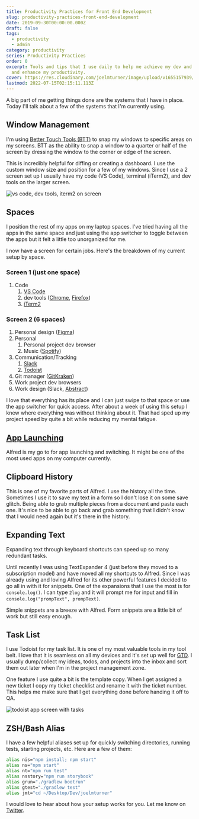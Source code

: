 ```yaml
---
title: Productivity Practices for Front End Development
slug: productivity-practices-front-end-development
date: 2019-09-30T00:00:00.000Z
draft: false
tags:
  - productivity
  - admin
category: productivity
series: Productivity Practices
order: 0
excerpt: Tools and tips that I use daily to help me achieve my dev and personal goals
  and enhance my productivity.
cover: https://res.cloudinary.com/joelmturner/image/upload/v1655157939/Posts/productivity-practices-for-front-end-development.jpg
lastmod: 2022-07-15T02:15:11.113Z
---
```


A big part of me getting things done are the systems that I have in place. Today I'll talk about a few of the systems that I'm currently using.

## Window Management

I'm using [Better Touch Tools (BTT)](https://www.folivora.ai/) to snap my windows to specific areas on my screens. BTT as the ability to snap a window to a quarter or half of the screen by dressing the window to the corner or edge of the screen.

This is incredibly helpful for diffing or creating a dashboard. I use the custom window size and position for a few of my windows. Since I use a 2 screen set up I usually have my code (VS Code), terminal (iTerm2), and dev tools on the larger screen.

![vs code, dev tools, iterm2 on screen](https://res.cloudinary.com/joelmturner/image/upload/q_80/v1569567747/code-screen.png)

## Spaces

I position the rest of my apps on my laptop spaces. I've tried having all the apps in the same space and just using the app switcher to toggle between the apps but it felt a little too unorganized for me.

I now have a screen for certain jobs. Here's the breakdown of my current setup by space.

### Screen 1 (just one space)

1. Code
   1. [VS Code](https://code.visualstudio.com/)
   2. dev tools ([Chrome](https://developers.google.com/web/tools/chrome-devtools), [Firefox](https://developer.mozilla.org/en-US/docs/Tools))
   3. [iTerm2](https://www.iterm2.com/)

### Screen 2 (6 spaces)

1. Personal design ([Figma](https://www.figma.com))
2. Personal
   1. Personal project dev browser
   2. Music ([Spotify](https://www.spotify.com))
3. Communication/Tracking
   1. [Slack](https://slack.com/)
   2. [Todoist](https://todoist.com/r/joelmturner_rooqqg)
4. Git manager ([GitKraken](https://www.gitkraken.com/invite/78cNgZYg))
5. Work project dev browsers
6. Work design (Slack, [Abstract](https://www.abstract.com/))

I love that everything has its place and I can just swipe to that space or use the app switcher for quick access. After about a week of using this setup I knew where everything was without thinking about it. That had sped up my project speed by quite a bit while reducing my mental fatigue.

## [App Launching](#app-launching)

Alfred is my go to for app launching and switching. It might be one of the most used apps on my computer currently.

## Clipboard History

This is one of my favorite parts of Alfred. I use the history all the time. Sometimes I use it to save my text in a form so I don't lose it on some save glitch. Being able to grab multiple pieces from a document and paste each one. It's nice to be able to go back and grab something that I didn't know that I would need again but it's there in the history.

## Expanding Text

Expanding text through keyboard shortcuts can speed up so many redundant tasks.

Until recently I was using TextExpander 4 (just before they moved to a subscription model) and have moved all my shortcuts to Alfred. Since I was already using and loving Alfred for its other powerful features I decided to go all in with it for snippets. One of the expansions that I use the most is for `console.log()`. I can type `2log` and it will prompt me for input and fill in `console.log("prompText", prompText)`.

Simple snippets are a breeze with Alfred. Form snippets are a little bit of work but still easy enough.

## Task List

I use Todoist for my task list. It is one of my most valuable tools in my tool belt. I love that it is seamless on all my devices and it's set up well for [GTD](https://gettingthingsdone.com/). I usually dump/collect my ideas, todos, and projects into the inbox and sort them out later when I'm in the project management zone.

One feature I use quite a bit is the template copy. When I get assigned a new ticket I copy my ticket checklist and rename it with the ticket number. This helps me make sure that I get everything done before handing it off to QA.

![todoist app screen with tasks](https://res.cloudinary.com/joelmturner/image/upload/q_80/v1569567747/todoist-ticket.png#center)

## ZSH/Bash Alias

I have a few helpful aliases set up for quickly switching directories, running tests, starting projects, etc. Here are a few of them:

```bash
alias nis="npm install; npm start"
alias ns="npm start"
alias nt="npm run test"
alias nsstory="npm run storybook"
alias grun="./gradlew bootrun"
alias gtest="./gradlew test"
alias jmt="cd ~/Desktop/Dev/joelmturner"
```

I would love to hear about how your setup works for you. Let me know on <a href="https://mobile.twitter.com/search?q=https://joelmturner.com/blog/productivity-practices-front-end-development">Twitter</a>.
